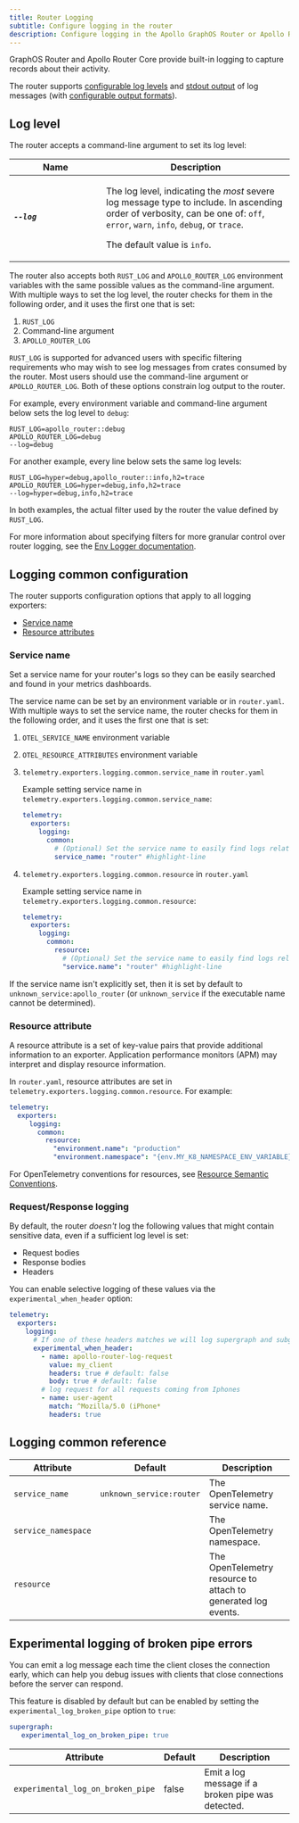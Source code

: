 ```yaml
---
title: Router Logging
subtitle: Configure logging in the router
description: Configure logging in the Apollo GraphOS Router or Apollo Router Core. Set the log level and output format.
---
```


GraphOS Router and Apollo Router Core provide built-in logging to capture records about their activity.

The router supports [configurable log levels](#log-level) and [stdout output](/router/configuration/telemetry/exporters/logging/stdout) of log messages (with [configurable output formats](/router/configuration/telemetry/exporters/logging/stdout/#logging-output-format)).

## Log level

The router accepts a command-line argument to set its log level:

<table class="field-table api-ref">
  <thead>
    <tr>
      <th>Name</th>
      <th>Description</th>
    </tr>
  </thead>

<tbody>

<tr>
<td style="min-width: 150px;">

##### `--log`

</td>
<td>

The log level, indicating the _most_ severe log message type to include. In ascending order of verbosity, can be one of: `off`, `error`, `warn`, `info`, `debug`, or `trace`.

The default value is `info`.

</td>
</tr>

</tbody>
</table>

The router also accepts both `RUST_LOG` and `APOLLO_ROUTER_LOG` environment variables with the same possible values as the command-line argument. With multiple ways to set the log level, the router checks for them in the following order, and it uses the first one that is set:

 1. `RUST_LOG`
 1. Command-line argument
 1. `APOLLO_ROUTER_LOG`

`RUST_LOG` is supported for advanced users with specific filtering requirements who may wish to see log messages from crates consumed by the router. Most users should use the command-line argument or `APOLLO_ROUTER_LOG`. Both of these options constrain log output to the router.

For example, every environment variable and command-line argument below sets the log level to `debug`:

```
RUST_LOG=apollo_router::debug
APOLLO_ROUTER_LOG=debug
--log=debug
```

For another example, every line below sets the same log levels:

```
RUST_LOG=hyper=debug,apollo_router::info,h2=trace
APOLLO_ROUTER_LOG=hyper=debug,info,h2=trace
--log=hyper=debug,info,h2=trace
```

In both examples, the actual filter used by the router the value defined by `RUST_LOG`.

For more information about specifying filters for more granular control over router logging, see the [Env Logger documentation](https://docs.rs/env_logger/latest/env_logger/).


## Logging common configuration

The router supports configuration options that apply to all logging exporters:

* [Service name](#service-name)
* [Resource attributes](#resource)

### Service name

Set a service name for your router's logs so they can be easily searched and found in your metrics dashboards. 

The service name can be set by an environment variable or in `router.yaml`. With multiple ways to set the service name, the router checks for them in the following order, and it uses the first one that is set:

1. `OTEL_SERVICE_NAME` environment variable
2. `OTEL_RESOURCE_ATTRIBUTES` environment variable
3. `telemetry.exporters.logging.common.service_name` in `router.yaml`

      <ExpansionPanel title="Example service_name">

      Example setting service name in `telemetry.exporters.logging.common.service_name`:

      ```yaml title="router.yaml"
      telemetry:
        exporters:
          logging:
            common:
              # (Optional) Set the service name to easily find logs related to the apollo-router in your metrics dashboards
              service_name: "router" #highlight-line
      ```

      </ExpansionPanel>


4. `telemetry.exporters.logging.common.resource` in `router.yaml`

      <ExpansionPanel title="Example resource">

      Example setting service name in `telemetry.exporters.logging.common.resource`:

      ```yaml title="router.yaml"
      telemetry:
        exporters:
          logging:
            common:
              resource:
                # (Optional) Set the service name to easily find logs related to the apollo-router in your metrics dashboards
                "service.name": "router" #highlight-line
      ```

      </ExpansionPanel>

If the service name isn't explicitly set, then it is set by default to `unknown_service:apollo_router` (or `unknown_service` if the executable name cannot be determined).

### Resource attribute

A resource attribute is a set of key-value pairs that provide additional information to an exporter. Application performance monitors (APM) may interpret and display resource information. 

In `router.yaml`, resource attributes are set in `telemetry.exporters.logging.common.resource`. For example:

```yaml title="router.yaml"
telemetry:
  exporters:
     logging:
       common:
         resource:
           "environment.name": "production"
           "environment.namespace": "{env.MY_K8_NAMESPACE_ENV_VARIABLE}"
```

For OpenTelemetry conventions for resources, see [Resource Semantic Conventions](https://github.com/open-telemetry/semantic-conventions/blob/main/docs/resource/README.md).

### Request/Response logging

<ExperimentalFeature appendText="If you want to give feedback or participate in the feature, feel free to join [the discussion on GitHub](https://github.com/apollographql/router/discussions/1961)." />


By default, the router _doesn't_ log the following values that might contain sensitive data, even if a sufficient log level is set:

 - Request bodies
 - Response bodies
 - Headers 

You can enable selective logging of these values via the `experimental_when_header` option:

```yaml title="router.yaml"
telemetry:
  exporters:
    logging:
      # If one of these headers matches we will log supergraph and subgraphs requests/responses
      experimental_when_header:
        - name: apollo-router-log-request
          value: my_client
          headers: true # default: false
          body: true # default: false
        # log request for all requests coming from Iphones
        - name: user-agent
          match: ^Mozilla/5.0 (iPhone*
          headers: true
```

## Logging common reference

| Attribute           | Default                  | Description                                                   |
|---------------------|--------------------------|---------------------------------------------------------------|
| `service_name`      | `unknown_service:router` | The OpenTelemetry service name.                               |
| `service_namespace` |                          | The OpenTelemetry namespace.                                  |
| `resource`          |                          | The OpenTelemetry resource to attach to generated log events. |


## Experimental logging of broken pipe errors

You can emit a log message each time the client closes the connection early, which can help you debug issues with clients that close connections before the server can respond. 

This feature is disabled by default but can be enabled by setting the `experimental_log_broken_pipe` option to `true`:

```yaml title="router.yaml"
supergraph:
   experimental_log_on_broken_pipe: true
```
| Attribute                        | Default | Description                                         |
|----------------------------------|---------|-----------------------------------------------------|
| `experimental_log_on_broken_pipe`   | false   | Emit a log message if a broken pipe was detected.   |

